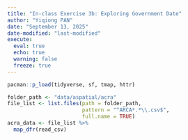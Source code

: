 ```yaml
---
title: "In-class Exercise 3b: Exploring Government Date"
author: "Yiqiong PAN"
date: "September 13, 2025"
date-modified: "last-modified"
execute: 
  eval: true
  echo: true
  warning: false
  freeze: true
---
```


```r
pacman::p_load(tidyverse, sf, tmap, httr)
```


```r
folder_path <- "data/aspatial/acra"
file_list <- list.files(path = folder_path,
                        pattern = "^ARCA*.*\\.csv$",
                        full.name = TRUE)
acra_data <- file_list %>%
  map_dfr(read_csv)
```